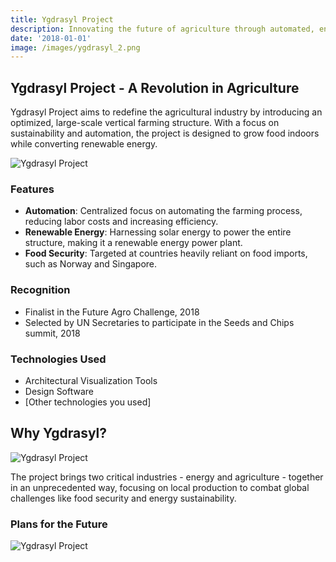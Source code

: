 ```yaml
---
title: Ygdrasyl Project
description: Innovating the future of agriculture through automated, energy-efficient vertical farming solutions.
date: '2018-01-01'
image: /images/ygdrasyl_2.png
---
```


## Ygdrasyl Project - A Revolution in Agriculture

Ygdrasyl Project aims to redefine the agricultural industry by introducing an optimized, large-scale vertical farming structure. With a focus on sustainability and automation, the project is designed to grow food indoors while converting renewable energy.

![Ygdrasyl Project](/images/ygdrasyl_1.png)

### Features

- **Automation**: Centralized focus on automating the farming process, reducing labor costs and increasing efficiency.
- **Renewable Energy**: Harnessing solar energy to power the entire structure, making it a renewable energy power plant.
- **Food Security**: Targeted at countries heavily reliant on food imports, such as Norway and Singapore.

### Recognition

- Finalist in the Future Agro Challenge, 2018
- Selected by UN Secretaries to participate in the Seeds and Chips summit, 2018

### Technologies Used

- Architectural Visualization Tools
- Design Software
- [Other technologies you used]

## Why Ygdrasyl?

![Ygdrasyl Project](/images/ygdrasyl_3.jpeg)

The project brings two critical industries - energy and agriculture - together in an unprecedented way, focusing on local production to combat global challenges like food security and energy sustainability.

### Plans for the Future

![Ygdrasyl Project](/images/ygdrasyl_4.jpeg)